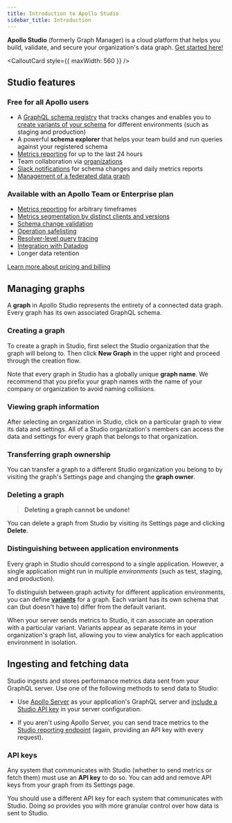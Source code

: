 ```yaml
---
title: Introduction to Apollo Studio
sidebar_title: Introduction
---
```



**Apollo Studio** (formerly Graph Manager) is a cloud platform that helps you build, validate, and secure your organization's data graph. [Get started here!](./getting-started/)

<CalloutCard style={{ maxWidth: 560 }} />

## Studio features

### Free for all Apollo users

* A [GraphQL schema registry](/schema-registry/) that tracks changes
and enables you to [create variants of your schema](/schema-registry/#managing-environments-with-variants) for different environments
(such as staging and production)
* A powerful **schema explorer** that helps your team build and run queries against your registered schema
* [Metrics reporting](https://www.apollographql.com/docs/graph-manager/setup-analytics/) for up to the last 24 hours
* Team collaboration via [organizations](/accounts-organizations/)
* [Slack notifications](/slack-integration/) for schema changes and daily metrics reports
* [Management of a federated data graph](/managed-federation/overview/)

### Available with an Apollo Team or Enterprise plan

* [Metrics reporting](https://www.apollographql.com/docs/graph-manager/setup-analytics/) for arbitrary timeframes
* [Metrics segmentation by distinct clients and versions](/client-awareness/)
* [Schema change validation](/schema-validation/)
* [Operation safelisting](/operation-registry/)
* [Resolver-level query tracing](/performance/)
* [Integration with Datadog](/datadog-integration/)
* Longer data retention

[Learn more about pricing and billing](https://www.apollographql.com/plans/)

## Managing graphs

A **graph** in Apollo Studio represents the entirety of a connected data graph. Every graph has its own associated GraphQL schema.

### Creating a graph

To create a graph in Studio, first select the Studio organization that the graph will belong to. Then click **New Graph** in the upper right and proceed through the creation flow.

Note that every graph in Studio has a globally unique **graph name**. We recommend that you prefix your graph names with the name of your company or organization to avoid naming collisions.

### Viewing graph information

After selecting an organization in Studio, click on a particular graph
to view its data and settings. All of a Studio organization's members can access the data and settings for every graph that belongs to that organization.

### Transferring graph ownership

You can transfer a graph to a different Studio organization you belong to
by visiting the graph's Settings page and changing the **graph owner**.

### Deleting a graph

> **Deleting a graph cannot be undone!**

You can delete a graph from Studio by visiting its Settings page and clicking
**Delete**.

### Distinguishing between application environments

Every graph in Studio should correspond to a single application. However, a single application might run in multiple _environments_ (such as test, staging, and production).

To distinguish between graph activity for different application environments, you can define [**variants**](/schema-registry/#managing-environments-with-variants) for a graph. Each variant has its own schema that can (but doesn't have to) differ from the default variant.

When your server sends metrics to Studio, it can associate an operation with a particular variant. Variants appear as separate items in your organization's graph list, allowing you to view analytics for each application environment in isolation.

## Ingesting and fetching data

Studio ingests and stores performance metrics data sent from your GraphQL server. Use one of the following methods to send data to Studio:

- Use [Apollo Server](https://www.apollographql.com/docs/apollo-server/) as your application's GraphQL server and [include a Studio API key](https://www.apollographql.com/docs/tutorial/production/#get-a-studio-api-key) in your server configuration.

- If you aren't using Apollo Server, you can send trace metrics to the [Studio reporting endpoint](https://www.apollographql.com/docs/references/setup-analytics/#graph-manager-reporting-endpoint) (again,
  providing an API key with every request).

### API keys

Any system that communicates with Studio (whether to send metrics or fetch them) must use an **API key** to do so. You can add and remove API keys from your graph from its Settings page.

You should use a different API key for each system that communicates with Studio. Doing so provides you with more granular control over how data is sent to Studio.
